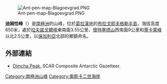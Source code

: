[[Image:Ant-pen-map-Blagoevgrad.PNG|thumb]]

'''迪姆恰峰'''（{{lang-en|Dimcha Peak}}）是[[南極洲|南極洲]]的山峰，位於[[葛拉漢地|葛拉漢地]]的[[布拉戈耶夫格勒半島|布拉戈耶夫格勒半島]]，海拔高度650米，處於[[拉夫諾戈爾峰|拉夫諾戈爾峰]]東南面3.55公里、[[懷特塞德山|懷特塞德山]]西南面9公里和[[蒂卡萊峰|蒂卡萊峰]]以北2.5公里，以[[保加利亞|保加利亞]]北部的鄉鎮命名。

{{coord|65|10|23|S|61|47|30|W|display=title}}

==外部連結==
* [https://data.aad.gov.au/aadc/gaz/scar/display_name.cfm?gaz_id=137399 Dimcha Peak.] {{Wayback|url=https://data.aad.gov.au/aadc/gaz/scar/display_name.cfm?gaz_id=137399 |date=20131004215817 }} SCAR Composite Antarctic Gazetteer.

{{DEFAULTSORT:Dimcha Peak}}
[[Category:南極洲山峰|Category:南極洲山峰]]
[[Category:奧斯卡二世海岸|Category:奧斯卡二世海岸]]


{{OscarIICoast-geo-stub}}